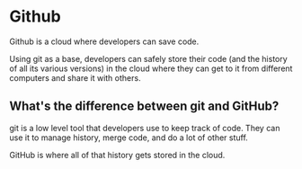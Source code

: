
# Github

Github is a cloud where developers can save code.

Using <KeyTermLink termUrl="git">git</KeyTermLink> as a base, developers can safely store their code (and the history of all its various versions) in the cloud where they can get to it from different computers and share it with others.

## What's the difference between git and GitHub?

git is a low level tool that developers use to keep track of code. They can use it to manage history, merge code, and do a lot of other stuff.

GitHub is where all of that history gets stored in the cloud.
